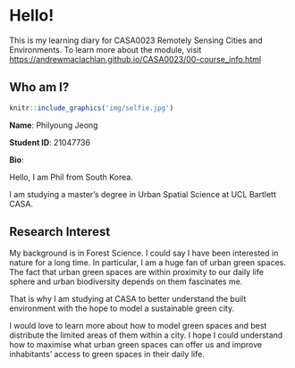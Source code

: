 # Hello! {.unnumbered}

This is my learning diary for CASA0023 Remotely Sensing Cities and Environments. To learn more about the module, visit <https://andrewmaclachlan.github.io/CASA0023/00-course_info.html>

## Who am I?
```r
knitr::include_graphics('img/selfie.jpg')
```

**Name**: Philyoung Jeong

**Student ID**: 21047736

**Bio**: 

Hello, I am Phil from South Korea. 

I am studying a master's degree in Urban Spatial Science at UCL Bartlett CASA.

## Research Interest

My background is in Forest Science. I could say I have been interested in nature for a long time. In particular, I am a huge fan of urban green spaces. The fact that urban green spaces are within proximity to our daily life sphere and urban biodiversity depends on them fascinates me.

That is why I am studying at CASA to better understand the built environment with the hope to model a sustainable green city.  

I would love to learn more about how to model green spaces and best distribute the limited areas of them within a city. I hope I could understand how to maximise what urban green spaces can offer us and improve inhabitants' access to green spaces in their daily life.
